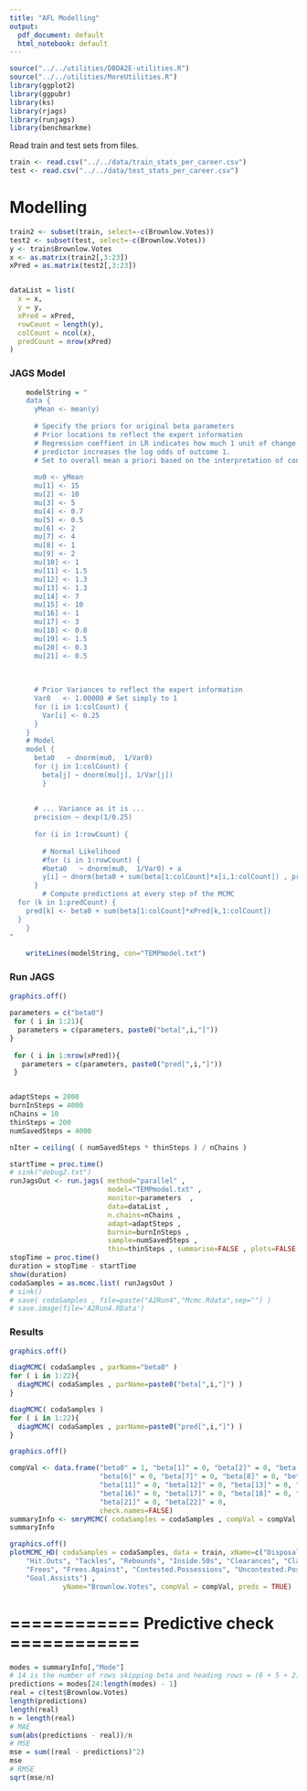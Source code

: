 ```yaml
---
title: "AFL Modelling"
output:
  pdf_document: default
  html_notebook: default
---
```

```r
source("../../utilities/DBDA2E-utilities.R")
source("../../utilities/MoreUtilities.R")
library(ggplot2)
library(ggpubr)
library(ks)
library(rjags)
library(runjags)
library(benchmarkme)
```

Read train and test sets from files.
```r
train <- read.csv("../../data/train_stats_per_career.csv")
test <- read.csv("../../data/test_stats_per_career.csv")
```

# Modelling
```r
train2 <- subset(train, select=-c(Brownlow.Votes))
test2 <- subset(test, select=-c(Brownlow.Votes))
y <- train$Brownlow.Votes
x <- as.matrix(train2[,3:23])
xPred = as.matrix(test2[,3:23])


dataList = list(
  x = x,
  y = y,
  xPred = xPred,
  rowCount = length(y),
  colCount = ncol(x), 
  predCount = nrow(xPred)
)

```



### JAGS Model
```r
	modelString = "
	data {
	  yMean <- mean(y)
	 
	  # Specify the priors for original beta parameters
	  # Prior locations to reflect the expert information
	  # Regression coeffient in LR indicates how much 1 unit of change of the 
	  # predictor increases the log odds of outcome 1.
	  # Set to overall mean a priori based on the interpretation of constant term in regression
	  
	  mu0 <- yMean
	  mu[1] <- 15
	  mu[2] <- 10
	  mu[3] <- 5
	  mu[4] <- 0.7
	  mu[5] <- 0.5
	  mu[6] <- 2
	  mu[7] <- 4
	  mu[8] <- 1
	  mu[9] <- 2
	  mu[10] <- 1
	  mu[11] <- 1.5
	  mu[12] <- 1.3
	  mu[13] <- 1.3
	  mu[14] <- 7
	  mu[15] <- 10
	  mu[16] <- 1
	  mu[17] <- 3
	  mu[18] <- 0.8
	  mu[19] <- 1.5
	  mu[20] <- 0.3
	  mu[21] <- 0.5
	  
	  
	  
	  # Prior Variances to reflect the expert information
	  Var0   <- 1.00000 # Set simply to 1
	  for (i in 1:colCount) {
	    Var[i] <- 0.25
	  }
	}
	# Model
	model {
	  beta0   ~ dnorm(mu0,  1/Var0)
	  for (j in 1:colCount) {
	    beta[j] ~ dnorm(mu[j], 1/Var[j])
	    }
	  
	  
	  # ... Variance as it is ...
	  precision ~ dexp(1/0.25) 
	  
	  for (i in 1:rowCount) {
	  
	    # Normal Likelihood
	    #for (i in 1:rowCount) {
	    #beta0   ~ dnorm(mu0,  1/Var0) + a 
	    y[i] ~ dnorm(beta0 + sum(beta[1:colCount]*x[i,1:colCount]) , precision)
	  }
	    # Compute predictions at every step of the MCMC
  for (k in 1:predCount) {
    pred[k] <- beta0 + sum(beta[1:colCount]*xPred[k,1:colCount])
  }
	}
"
	
	writeLines(modelString, con="TEMPmodel.txt")
```
### Run JAGS
```r

graphics.off()
 
parameters = c("beta0")
 for ( i in 1:21){
  parameters = c(parameters, paste0("beta[",i,"]"))
}
 
 for ( i in 1:nrow(xPred)){
   parameters = c(parameters, paste0("pred[",i,"]"))
 }


adaptSteps = 2000
burnInSteps = 4000
nChains = 10
thinSteps = 200
numSavedSteps = 4000

nIter = ceiling( ( numSavedSteps * thinSteps ) / nChains )

startTime = proc.time()
# sink("debug2.txt")
runJagsOut <- run.jags( method="parallel" ,
                        model="TEMPmodel.txt" ,
                        monitor=parameters  ,
                        data=dataList ,
                        n.chains=nChains ,
                        adapt=adaptSteps ,
                        burnin=burnInSteps ,
                        sample=numSavedSteps ,
                        thin=thinSteps , summarise=FALSE , plots=FALSE )
stopTime = proc.time()
duration = stopTime - startTime
show(duration)
codaSamples = as.mcmc.list( runJagsOut )
# sink()
# save( codaSamples , file=paste("A2Run4","Mcmc.Rdata",sep="") )
# save.image(file='A2Run4.RData')
```

### Results
```r
graphics.off()

diagMCMC( codaSamples , parName="beta0" )
for ( i in 1:22){
  diagMCMC( codaSamples , parName=paste0("beta[",i,"]") )
}
```

``` r
diagMCMC( codaSamples )
for ( i in 1:22){
  diagMCMC( codaSamples , parName=paste0("pred[",i,"]") )
}
```

```r

graphics.off()

compVal <- data.frame("beta0" = 1, "beta[1]" = 0, "beta[2]" = 0, "beta[3]" = 0, "beta[4]" =  0, "beta[5]" = 0, 
                      "beta[6]" = 0, "beta[7]" = 0, "beta[8]" = 0, "beta[9]" =  0, "beta[10]" = 0,
                      "beta[11]" = 0, "beta[12]" = 0, "beta[13]" = 0, "beta[14]" =  0, "beta[15]" = 0,
                      "beta[16]" = 0, "beta[17]" = 0, "beta[18]" = 0, "beta[19]" =  0, "beta[20]" = 0,
                      "beta[21]" = 0, "beta[22]" = 0,
                      check.names=FALSE)
summaryInfo <- smryMCMC( codaSamples = codaSamples , compVal = compVal, saveName="SummaryInfo" )
summaryInfo
```

```r
graphics.off()
plotMCMC_HD( codaSamples = codaSamples, data = train, xName=c("Disposals", "Kicks", "Marks", "Handballs", "Goals", "Behinds",
    "Hit.Outs", "Tackles", "Rebounds", "Inside.50s", "Clearances", "Clangers",
    "Frees", "Frees.Against", "Contested.Possessions", "Uncontested.Possessions", "Contested.Marks", "Marks.Inside.50", "One.Percenters", "Bounces",
    "Goal.Assists") ,
             yName="Brownlow.Votes", compVal = compVal, preds = TRUE)
```

# ============ Predictive check ============
```r

modes = summaryInfo[,"Mode"]
# 14 is the number of rows skipping beta and heading rows = (6 + 5 + 2)
predictions = modes[24:length(modes) - 1]
real = c(test$Brownlow.Votes)
length(predictions)
length(real)
n = length(real)
# MAE
sum(abs(predictions - real))/n
# MSE
mse = sum((real - predictions)^2)
mse
# RMSE
sqrt(mse/n)
```